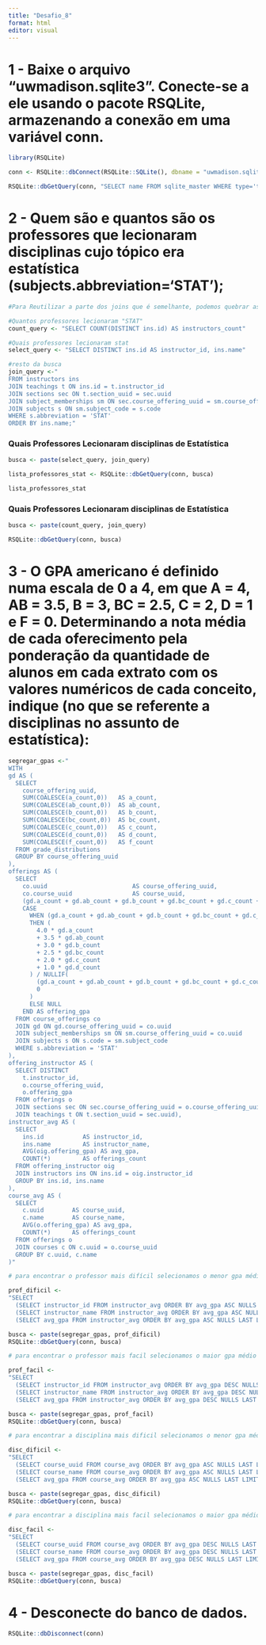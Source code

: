 ---
title: "Desafio_8"
format: html
editor: visual
---

# 1 - Baixe o arquivo "uwmadison.sqlite3". Conecte-se a ele usando o pacote RSQLite, armazenando a conexão em uma variável conn.

```{r}
library(RSQLite)

conn <- RSQLite::dbConnect(RSQLite::SQLite(), dbname = "uwmadison.sqlite3")

RSQLite::dbGetQuery(conn, "SELECT name FROM sqlite_master WHERE type='table' ORDER BY name;")
```

# 2 - Quem são e quantos são os professores que lecionaram disciplinas cujo tópico era estatística (subjects.abbreviation='STAT');

```{r}
#Para Reutilizar a parte dos joins que é semelhante, podemos quebrar as buscas em duas partes

#Quantos professores lecionaram "STAT"
count_query <- "SELECT COUNT(DISTINCT ins.id) AS instructors_count"

#Quais professores lecionaram stat
select_query <- "SELECT DISTINCT ins.id AS instructor_id, ins.name"

#resto da busca
join_query <-"
FROM instructors ins
JOIN teachings t ON ins.id = t.instructor_id
JOIN sections sec ON t.section_uuid = sec.uuid
JOIN subject_memberships sm ON sec.course_offering_uuid = sm.course_offering_uuid
JOIN subjects s ON sm.subject_code = s.code
WHERE s.abbreviation = 'STAT'
ORDER BY ins.name;"
```

### Quais Professores Lecionaram disciplinas de Estatística
```{r}
busca <- paste(select_query, join_query)

lista_professores_stat <- RSQLite::dbGetQuery(conn, busca)

lista_professores_stat
```

### Quais Professores Lecionaram disciplinas de Estatística
```{r}
busca <- paste(count_query, join_query)

RSQLite::dbGetQuery(conn, busca)
```

# 3 - O GPA americano é definido numa escala de 0 a 4, em que A = 4, AB = 3.5, B = 3, BC = 2.5, C = 2, D = 1 e F = 0. Determinando a nota média de cada oferecimento pela ponderação da quantidade de alunos em cada extrato com os valores numéricos de cada conceito, indique (no que se referente a disciplinas no assunto de estatística):

```{r}
segregar_gpas <-"
WITH
gd AS (
  SELECT
    course_offering_uuid,
    SUM(COALESCE(a_count,0))   AS a_count,
    SUM(COALESCE(ab_count,0))  AS ab_count,
    SUM(COALESCE(b_count,0))   AS b_count,
    SUM(COALESCE(bc_count,0))  AS bc_count,
    SUM(COALESCE(c_count,0))   AS c_count,
    SUM(COALESCE(d_count,0))   AS d_count,
    SUM(COALESCE(f_count,0))   AS f_count
  FROM grade_distributions
  GROUP BY course_offering_uuid
),
offerings AS (
  SELECT
    co.uuid                        AS course_offering_uuid,
    co.course_uuid                 AS course_uuid,
    (gd.a_count + gd.ab_count + gd.b_count + gd.bc_count + gd.c_count + gd.d_count + gd.f_count) AS total_students,
    CASE
      WHEN (gd.a_count + gd.ab_count + gd.b_count + gd.bc_count + gd.c_count + gd.d_count + gd.f_count) > 0
      THEN (
        4.0 * gd.a_count
        + 3.5 * gd.ab_count
        + 3.0 * gd.b_count
        + 2.5 * gd.bc_count
        + 2.0 * gd.c_count
        + 1.0 * gd.d_count
      ) / NULLIF(
        (gd.a_count + gd.ab_count + gd.b_count + gd.bc_count + gd.c_count + gd.d_count + gd.f_count),
        0
      )
      ELSE NULL
    END AS offering_gpa
  FROM course_offerings co
  JOIN gd ON gd.course_offering_uuid = co.uuid
  JOIN subject_memberships sm ON sm.course_offering_uuid = co.uuid
  JOIN subjects s ON s.code = sm.subject_code
  WHERE s.abbreviation = 'STAT'
),
offering_instructor AS (
  SELECT DISTINCT
    t.instructor_id,
    o.course_offering_uuid,
    o.offering_gpa
  FROM offerings o
  JOIN sections sec ON sec.course_offering_uuid = o.course_offering_uuid
  JOIN teachings t ON t.section_uuid = sec.uuid),
instructor_avg AS (
  SELECT
    ins.id           AS instructor_id,
    ins.name         AS instructor_name,
    AVG(oig.offering_gpa) AS avg_gpa,
    COUNT(*)         AS offerings_count
  FROM offering_instructor oig
  JOIN instructors ins ON ins.id = oig.instructor_id
  GROUP BY ins.id, ins.name
),
course_avg AS (
  SELECT
    c.uuid        AS course_uuid,
    c.name        AS course_name,
    AVG(o.offering_gpa) AS avg_gpa,
    COUNT(*)      AS offerings_count
  FROM offerings o
  JOIN courses c ON c.uuid = o.course_uuid
  GROUP BY c.uuid, c.name
)"

```


```{r}
# para encontrar o professor mais difícil selecionamos o menor gpa médio

prof_dificil <-
"SELECT
  (SELECT instructor_id FROM instructor_avg ORDER BY avg_gpa ASC NULLS LAST LIMIT 1) AS hardest_instructor_id,
  (SELECT instructor_name FROM instructor_avg ORDER BY avg_gpa ASC NULLS LAST LIMIT 1) AS hardest_instructor_name,
  (SELECT avg_gpa FROM instructor_avg ORDER BY avg_gpa ASC NULLS LAST LIMIT 1) AS hardest_instructor_gpa"

busca <- paste(segregar_gpas, prof_dificil)
RSQLite::dbGetQuery(conn, busca)

```


```{r}
# para encontrar o professor mais facil selecionamos o maior gpa médio

prof_facil <-
"SELECT
  (SELECT instructor_id FROM instructor_avg ORDER BY avg_gpa DESC NULLS LAST LIMIT 1) AS easiest_instructor_id,
  (SELECT instructor_name FROM instructor_avg ORDER BY avg_gpa DESC NULLS LAST LIMIT 1) AS easiest_instructor_name,
  (SELECT avg_gpa FROM instructor_avg ORDER BY avg_gpa DESC NULLS LAST LIMIT 1) AS easiest_instructor_gpa"

busca <- paste(segregar_gpas, prof_facil)
RSQLite::dbGetQuery(conn, busca)
```


```{r}
# para encontrar a disciplina mais dificil selecionamos o menor gpa médio

disc_dificil <-
"SELECT
  (SELECT course_uuid FROM course_avg ORDER BY avg_gpa ASC NULLS LAST LIMIT 1) AS hardest_course_uuid,
  (SELECT course_name FROM course_avg ORDER BY avg_gpa ASC NULLS LAST LIMIT 1) AS hardest_course_name,
  (SELECT avg_gpa FROM course_avg ORDER BY avg_gpa ASC NULLS LAST LIMIT 1) AS hardest_course_gpa"

busca <- paste(segregar_gpas, disc_dificil)
RSQLite::dbGetQuery(conn, busca)
```


```{r}
# para encontrar a disciplina mais facil selecionamos o maior gpa médio

disc_facil <-
"SELECT
  (SELECT course_uuid FROM course_avg ORDER BY avg_gpa DESC NULLS LAST LIMIT 1) AS easiest_course_uuid,
  (SELECT course_name FROM course_avg ORDER BY avg_gpa DESC NULLS LAST LIMIT 1) AS easiest_course_name,
  (SELECT avg_gpa FROM course_avg ORDER BY avg_gpa DESC NULLS LAST LIMIT 1) AS easiest_course_gpa"

busca <- paste(segregar_gpas, disc_facil)
RSQLite::dbGetQuery(conn, busca)

```


# 4 - Desconecte do banco de dados.
```{r}
RSQLite::dbDisconnect(conn)
```

